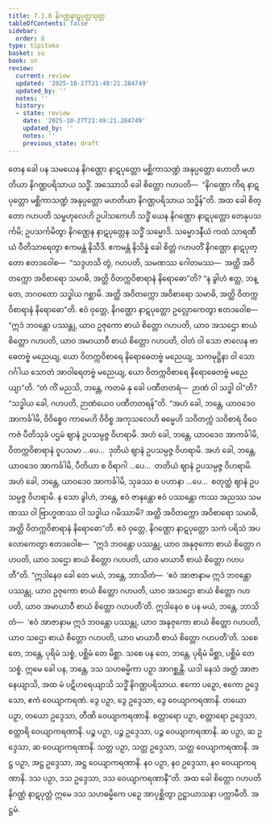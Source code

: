 ```yaml
---
title: 7.1.8 နိဂဏ္ဌနာဋပုတ္တသုတ္တ
tableOfContents: false
sidebar:
  order: 8
type: tipitaka
basket: su
book: sn
review:
  current: review
  updated: '2025-10-27T21:49:21.284749'
  updated_by: ''
  notes: ''
  history:
  - state: review
    date: '2025-10-27T21:49:21.284749'
    updated_by: ''
    notes: ''
    previous_state: draft
---
```



<ReviewStatus review={frontmatter.review} showDetails={true} />

<HypothesisAnnotation frontmatter={frontmatter} />

<DynamicBreadcrumb />

<Division number="350" book="sn" e="ch" v="18" p="330">

<Paragraph number="1526" book="sn">
တေန ခေါ ပန သမယေန နိဂဏ္ဌော နာဋပုတ္တော မစ္ဆိကာသဏ္ဍံ အနုပ္ပတ္တော ဟောတိ မဟတိယာ နိဂဏ္ဌပရိသာယ သဒ္ဓိံ. အဿောသိ ခေါ စိတ္တော ဂဟပတိ—  “နိဂဏ္ဌော ကိရ နာဋပုတ္တော မစ္ဆိကာသဏ္ဍံ အနုပ္ပတ္တော မဟတိယာ နိဂဏ္ဌပရိသာယ သဒ္ဓိန်”တိ. အထ ခေါ စိတ္တော ဂဟပတိ သမ္ဗဟုလေဟိ ဥပါသကေဟိ သဒ္ဓိံ ယေန နိဂဏ္ဌော နာဋပုတ္တော တေနုပသင်္ကမိ; ဥပသင်္ကမိတွာ နိဂဏ္ဌေန နာဋပုတ္တေန သဒ္ဓိံ သမ္မောဒိ. သမ္မောဒနီယံ ကထံ သာရဏီယံ ဝီတိသာရေတွာ ဧကမန္တံ နိသီဒိ. ဧကမန္တံ နိသိန္နံ ခေါ စိတ္တံ ဂဟပတိံ နိဂဏ္ဌော နာဋပုတ္တော ဧတဒဝေါစ—  “သဒ္ဒဟသိ တွံ, ဂဟပတိ, သမဏဿ ဂေါတမဿ—  အတ္ထိ အဝိတက္ကော အဝိစာရော သမာဓိ, အတ္ထိ ဝိတက္ကဝိစာရာနံ နိရောဓော”တိ?
</Paragraph>

<Paragraph number="1527" book="sn">
“န ခွါဟံ ဧတ္ထ, ဘန္တေ, ဘဂဝတော သဒ္ဓါယ ဂစ္ဆာမိ. အတ္ထိ အဝိတက္ကော အဝိစာရော သမာဓိ, အတ္ထိ ဝိတက္ကဝိစာရာနံ နိရောဓော”တိ. ဧဝံ ဝုတ္တေ, နိဂဏ္ဌော နာဋပုတ္တော ဥလ္လောကေတွာ ဧတဒဝေါစ—  “ဣဒံ ဘဝန္တော ပဿန္တု, ယာဝ ဥဇုကော စာယံ စိတ္တော ဂဟပတိ, ယာဝ အသဌော စာယံ စိတ္တော ဂဟပတိ, ယာဝ အမာယာဝီ စာယံ စိတ္တော ဂဟပတိ, ဝါတံ ဝါ သော ဇာလေန ဗာဓေတဗ္ဗံ မညေယျ, ယော ဝိတက္ကဝိစာရေ နိရောဓေတဗ္ဗံ မညေယျ, သကမုဋ္ဌိနာ ဝါ သော ဂင်္ဂါယ သောတံ အာဝါရေတဗ္ဗံ မညေယျ, ယော ဝိတက္ကဝိစာရေ နိရောဓေတဗ္ဗံ မညေယျာ”တိ.
</Paragraph>

<Paragraph number="1528" book="sn">
“တံ ကိံ မညသိ, ဘန္တေ, ကတမံ နု ခေါ ပဏီတတရံ—  ဉာဏံ ဝါ သဒ္ဓါ ဝါ”တိ? “သဒ္ဓါယ ခေါ, ဂဟပတိ, ဉာဏံယေဝ ပဏီတတရန်”တိ. “အဟံ ခေါ, ဘန္တေ, ယာဝဒေဝ အာကင်္ခါမိ, ဝိဝိစ္စေဝ ကာမေဟိ ဝိဝိစ္စ အကုသလေဟိ ဓမ္မေဟိ သဝိတက္ကံ သဝိစာရံ ဝိဝေကဇံ ပီတိသုခံ ပဌမံ ဈာနံ ဥပသမ္ပဇ္ဇ ဝိဟရာမိ. အဟံ ခေါ, ဘန္တေ, ယာဝဒေဝ အာကင်္ခါမိ, ဝိတက္ကဝိစာရာနံ ဝူပသမာ …ပေ…  ဒုတိယံ ဈာနံ ဥပသမ္ပဇ္ဇ ဝိဟရာမိ. အဟံ ခေါ, ဘန္တေ, ယာဝဒေဝ အာကင်္ခါမိ, ပီတိယာ စ ဝိရာဂါ …ပေ…  တတိယံ ဈာနံ ဥပသမ္ပဇ္ဇ ဝိဟရာမိ. အဟံ ခေါ, ဘန္တေ, ယာဝဒေဝ အာကင်္ခါမိ, သုခဿ စ ပဟာနာ …ပေ…  စတုတ္ထံ ဈာနံ ဥပသမ္ပဇ္ဇ ဝိဟရာမိ. န သော ခွါဟံ, ဘန္တေ, ဧဝံ ဇာနန္တော ဧဝံ ပဿန္တော ကဿ အညဿ သမဏဿ ဝါ ဗြာဟ္မဏဿ ဝါ သဒ္ဓါယ ဂမိဿာမိ? အတ္ထိ အဝိတက္ကော အဝိစာရော သမာဓိ, အတ္ထိ ဝိတက္ကဝိစာရာနံ နိရောဓော”တိ.
</Paragraph>

<Paragraph number="1529" book="sn">
ဧဝံ ဝုတ္တေ, နိဂဏ္ဌော နာဋပုတ္တော သကံ ပရိသံ အပလောကေတွာ ဧတဒဝေါစ—  “ဣဒံ ဘဝန္တော ပဿန္တု, ယာဝ အနုဇုကော စာယံ စိတ္တော ဂဟပတိ, ယာဝ သဌော စာယံ စိတ္တော ဂဟပတိ, ယာဝ မာယာဝီ စာယံ စိတ္တော ဂဟပတီ”တိ.
</Paragraph>

<Paragraph number="1530" book="sn">
“ဣဒါနေဝ ခေါ တေ မယံ, ဘန္တေ, ဘာသိတံ—  ‘ဧဝံ အာဇာနာမ ဣဒံ ဘဝန္တော ပဿန္တု, ယာဝ ဥဇုကော စာယံ စိတ္တော ဂဟပတိ, ယာဝ အသဌော စာယံ စိတ္တော ဂဟပတိ, ယာဝ အမာယာဝီ စာယံ စိတ္တော ဂဟပတီ’တိ. ဣဒါနေဝ စ ပန မယံ, ဘန္တေ, ဘာသိတံ—  ‘ဧဝံ အာဇာနာမ ဣဒံ ဘဝန္တော ပဿန္တု, ယာဝ အနုဇုကော စာယံ စိတ္တော ဂဟပတိ, ယာဝ သဌော စာယံ စိတ္တော ဂဟပတိ, ယာဝ မာယာဝီ စာယံ စိတ္တော ဂဟပတီ’တိ. သစေ တေ, ဘန္တေ, ပုရိမံ သစ္စံ, ပစ္ဆိမံ တေ မိစ္ဆာ. သစေ ပန တေ, ဘန္တေ, ပုရိမံ မိစ္ဆာ, ပစ္ဆိမံ တေ သစ္စံ. ဣမေ ခေါ ပန, ဘန္တေ, ဒသ သဟဓမ္မိကာ ပဉှာ အာဂစ္ဆန္တိ. ယဒါ နေသံ အတ္ထံ အာဇာနေယျာသိ, အထ မံ ပဋိဟရေယျာသိ သဒ္ဓိံ နိဂဏ္ဌပရိသာယ. ဧကော ပဉှော, ဧကော ဥဒ္ဒေသော, ဧကံ ဝေယျာကရဏံ. ဒွေ ပဉှာ, ဒွေ ဥဒ္ဒေသာ, ဒွေ ဝေယျာကရဏာနိ. တယော ပဉှာ, တယော ဥဒ္ဒေသာ, တီဏိ ဝေယျာကရဏာနိ. စတ္တာရော ပဉှာ, စတ္တာရော ဥဒ္ဒေသာ, စတ္တာရိ ဝေယျာကရဏာနိ. ပဉ္စ ပဉှာ, ပဉ္စ ဥဒ္ဒေသာ, ပဉ္စ ဝေယျာကရဏာနိ. ဆ ပဉှာ, ဆ ဥဒ္ဒေသာ, ဆ ဝေယျာကရဏာနိ. သတ္တ ပဉှာ, သတ္တ ဥဒ္ဒေသာ, သတ္တ ဝေယျာကရဏာနိ. အဋ္ဌ ပဉှာ, အဋ္ဌ ဥဒ္ဒေသာ, အဋ္ဌ ဝေယျာကရဏာနိ. နဝ ပဉှာ, နဝ ဥဒ္ဒေသာ, နဝ ဝေယျာကရဏာနိ. ဒသ ပဉှာ, ဒသ ဥဒ္ဒေသာ, ဒသ ဝေယျာကရဏာနီ”တိ. အထ ခေါ စိတ္တော ဂဟပတိ နိဂဏ္ဌံ နာဋပုတ္တံ ဣမေ ဒသ သဟဓမ္မိကေ ပဉှေ အာပုစ္ဆိတွာ ဥဋ္ဌာယာသနာ ပက္ကာမီတိ.

</Paragraph>
</Division>

<Paragraph number="1531" type="center" book="sn">
အဋ္ဌမံ.
</Paragraph>